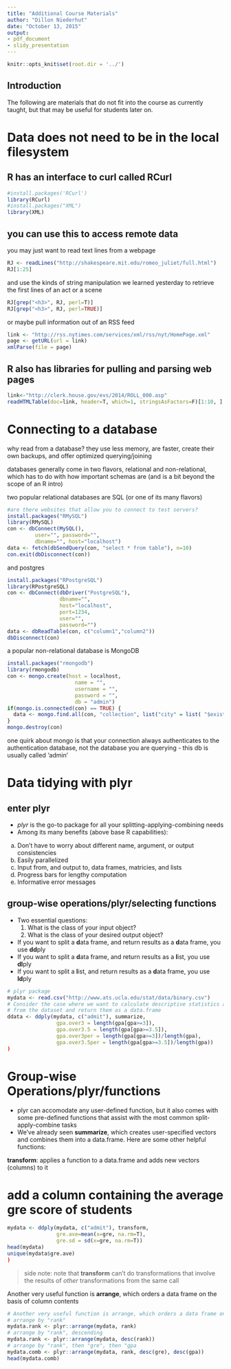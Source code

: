 ```yaml
---
title: "Additional Course Materials"
author: "Dillon Niederhut"
date: "October 13, 2015"
output: 
- pdf_document
- slidy_presentation
---
```


```r
knitr::opts_knit$set(root.dir = '../')
```

## Introduction

The following are materials that do not fit into the course as currently taught, but that may be useful for students later on.

# Data does not need to be in the local filesystem

## R has an interface to curl called RCurl

```r
#install.packages('RCurl')
library(RCurl)
#install.packages("XML")
library(XML)
```

## you can use this to access remote data

you may just want to read text lines from a webpage

```r
RJ <- readLines("http://shakespeare.mit.edu/romeo_juliet/full.html")  
RJ[1:25]
```

and use the kinds of string manipulation we learned yesterday to retrieve the first lines of an act or a scene

```r
RJ[grep("<h3>", RJ, perl=T)]
RJ[grep("<h3>", RJ, perl=TRUE)]
```

or maybe pull information out of an RSS feed

```r
link <- "http://rss.nytimes.com/services/xml/rss/nyt/HomePage.xml"
page <- getURL(url = link)
xmlParse(file = page)
```

## R also has libraries for pulling and parsing web pages

```r
link<-"http://clerk.house.gov/evs/2014/ROLL_000.asp"
readHTMLTable(doc=link, header=T, which=1, stringsAsFactors=F)[1:10, ]
```

# Connecting to a database

why read from a database? they use less memory, are faster, create their own backups, and offer optimized querying/joining

databases generally come in two flavors, relational and non-relational, which has to do with how important schemas are (and is a bit beyond the scope of an R intro)

two popular relational databases are SQL (or one of its many flavors)

```r
#are there websites that allow you to connect to test servers?
install.packages("RMySQL")
library(RMySQL)
con <- dbConnect(MySQL(),
         user="", password="",
         dbname="", host="localhost")
data <- fetch(dbSendQuery(con, "select * from table"), n=10)
con.exit(dbDisconnect(con))
```

and postgres

```r
install.packages("RPostgreSQL")
library(RPostgreSQL)
con <- dbConnect(dbDriver("PostgreSQL"),
                 dbname="", 
                 host="localhost",
                 port=1234, 
                 user="", 
                 password="")
data <- dbReadTable(con, c("column1","column2"))
dbDisconnect(con)
```

a popular non-relational database is MongoDB

```r
install.packages("rmongodb")
library(rmongodb)
con <- mongo.create(host = localhost, 
                      name = "", 
                      username = "", 
                      password = "", 
                      db = "admin")
if(mongo.is.connected(con) == TRUE) {
  data <- mongo.find.all(con, "collection", list("city" = list( "$exists" = "true")))
}
mongo.destroy(con)
```

one quirk about mongo is that your connection always authenticates to the authentication database, not the database you are querying - this db is usually called 'admin'

# Data tidying with plyr

## enter plyr

- *plyr* is the go-to package for all your splitting-applying-combining needs
- Among its many benefits (above base R capabilities):
a) Don't have to worry about different name, argument, or output consistencies
b) Easily parallelized 
c) Input from, and output to, data frames, matricies, and lists
d) Progress bars for lengthy computation
e) Informative error messages

## group-wise operations/plyr/selecting functions

- Two essential questions:
    1. What is the class of your input object?
    2. What is the class of your desired output object?
- If you want to split a **d**ata frame, and return results as a **d**ata frame, you use **dd**ply
- If you want to split a **d**ata frame, and return results as a **l**ist, you use **dl**ply
- If you want to split a **l**ist, and return results as a **d**ata frame, you use **ld**ply


```r
# plyr package
mydata <- read.csv("http://www.ats.ucla.edu/stat/data/binary.csv")
# Consider the case where we want to calculate descriptive statistics across admits and not-admits
# from the dataset and return them as a data.frame
ddata <- ddply(mydata, c("admit"), summarize, 
                gpa.over3 = length(gpa[gpa>=3]),
                gpa.over3.5 = length(gpa[gpa>=3.5]),
                gpa.over3per = length(gpa[gpa>=3])/length(gpa),
                gpa.over3.5per = length(gpa[gpa>=3.5])/length(gpa))
)
```

# Group-wise Operations/plyr/functions

- plyr can accomodate any user-defined function, but it also comes with some pre-defined functions that assist with the most common split-apply-combine tasks
- We've already seen **summarize**, which creates user-specified vectors and combines them into a data.frame.  Here are some other helpful functions:

**transform**: applies a function to a data.frame and adds new vectors (columns) to it

# add a column containing the average gre score of students

```r

mydata <- ddply(mydata, c("admit"), transform, 
                gre.ave=mean(x=gre, na.rm=T),
                gre.sd = sd(x=gre, na.rm=T))
head(mydata)
unique(mydata$gre.ave)
)
```

> side note: note that **transform** can't do transformations that involve the results of *other* transformations from the same call

Another very useful function is **arrange**, which orders a data frame on the basis of column contents

```r
# Another very useful function is arrange, which orders a data frame on the basis of column contents
# arrange by "rank"
mydata.rank <- plyr::arrange(mydata, rank)
# arrange by "rank", descending
mydata.rank <- plyr::arrange(mydata, desc(rank))
# arrange by "rank", then "gre", then "gpa
mydata.comb <- plyr::arrange(mydata, rank, desc(gre), desc(gpa))
head(mydata.comb)
```
